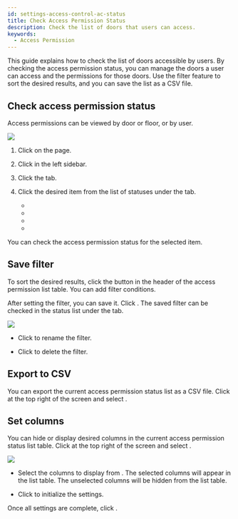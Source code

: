 ```yaml
---
id: settings-access-control-ac-status
title: Check Access Permission Status
description: Check the list of doors that users can access.
keywords:
  - Access Permission
---
```


This guide explains how to check the list of doors accessible by users. By checking the access permission status, you can manage the doors a user can access and the permissions for those doors. Use the filter feature to sort the desired results, and you can save the list as a CSV file. 

## Check access permission status

Access permissions can be viewed by door or floor, or by user.

<Image src='/img/biostarx-settings-access-control-status.png' />

1. Click <Cmd sid='shell.header.setting' /> on the <Cmd sid='shell.header.launcher' /> page.

2. Click <Cmd sid='setting.menu.accessControl.root' /> in the left sidebar.

3. Click the <Cmd sid='common.status' product='2' /> tab.

4. Click the desired item from the list of statuses under the <Cmd sid='common.status' product='2' /> tab.

   * <Cmd sid='access_control.status.access_control_status_by_door.list_name' product='2' />

   * <Cmd sid='access_control.status.access_control_status_by_user.list_name' product='2' />

   * <Cmd sid='ac.status.elevatorbyFloor.title' product='2' />

   * <Cmd sid='ac.status.elevatorbyUser.title' product='2' />

You can check the access permission status for the selected item.

## Save filter

To sort the desired results, click the <IcFilter2 /> button in the header of the access permission list table. You can add filter conditions.

After setting the filter, you can save it. Click <Cmd sid='monitoring.saveFilter' product='2' />. The saved filter can be checked in the status list under the <Cmd sid='common.status' product='2' /> tab.

<Image src='/img/biostarx-settings-access-control-status-filter.png' />

* Click <IcEditUL /> to rename the filter.

* Click <IcTrash2 /> to delete the filter.


<ExploreListPages />

## Export to CSV

You can export the current access permission status list as a CSV file. Click <IcMoreW /> at the top right of the screen and select <Cmd sid='button.downloadToCsv' product='2' />.

## Set columns

You can hide or display desired columns in the current access permission status list table. Click <IcMoreW /> at the top right of the screen and select <Cmd sid='columnSetting.dialog.header' product='2' />.

<Image src='/img/biostarx-settings-access-control-status-column-setting.png' />

* Select the columns to display from <Cmd sid='columnSetting.columnList' product='2' />. The selected columns will appear in the list table. The unselected columns will be hidden from the list table.

* Click <Cmd sid='columnSetting.defaultColumn' product='2' /> to initialize the settings.

Once all settings are complete, click <Cmd sid='button.apply' product='2' />.
